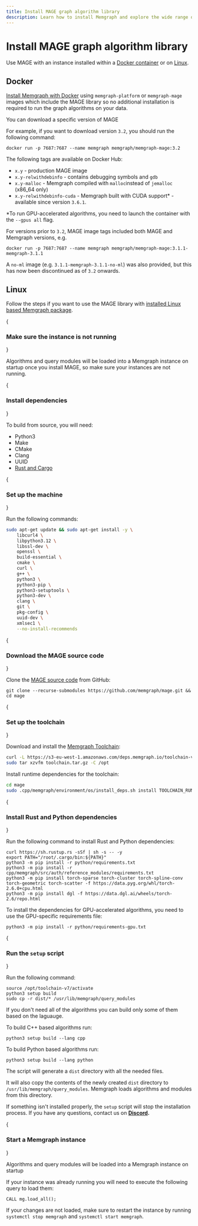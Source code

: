 ```yaml
---
title: Install MAGE graph algorithm library
description: Learn how to install Memgraph and explore the wide range of algorithms available through MAGE, enabling you to unlock valuable insights from your graph data.
---
```



# Install MAGE graph algorithm library

Use MAGE with an instance installed within a [Docker container](#docker) or on
[Linux](#linux). 

## Docker

[Install Memgraph with Docker](/getting-started/install-memgraph/docker) using
`memgraph-platform` or `memgraph-mage` images which include the MAGE library so
no additional installation is required to run the graph algorithms on your
data. 

<Callout type="info">

You can download a specific version of MAGE

For example, if you want to download version `3.2`, you should run the following
command:

```shell
docker run -p 7687:7687 --name memgraph memgraph/memgraph-mage:3.2
```

The following tags are available on Docker Hub:
- `x.y` - production MAGE image
- `x.y-relwithdebinfo` - contains debugging symbols and `gdb`
- `x.y-malloc` - Memgraph compiled with `malloc`instead of `jemalloc` (x86_64 only)
- `x.y-relwithdebinfo-cuda` - Memgraph built with CUDA support* - available since version `3.6.1`.

*To run GPU-accelerated algorithms, you need to launch the container with the `--gpus all` flag.

For versions prior to `3.2`, MAGE image tags included both MAGE and Memgraph versions, e.g.

```shell
docker run -p 7687:7687 --name memgraph memgraph/memgraph-mage:3.1.1-memgraph-3.1.1
```

A `no-ml` image (e.g. `3.1.1-memgraph-3.1.1-no-ml`) was also provided, but this has now been 
discontinued as of `3.2` onwards.


</Callout>

## Linux

Follow the steps if you want to use the MAGE library with [installed Linux based
Memgraph package](/getting-started/install-memgraph). 

<Steps>

{<h3 className="custom-header">Make sure the instance is not running</h3>}

Algorithms and query modules will be loaded into a Memgraph instance on startup
once you install MAGE, so make sure your instances are not running. 

{<h3 className="custom-header">Install dependencies</h3>}

To build from source, you will need:
- Python3
- Make
- CMake
- Clang
- UUID 
- [Rust and Cargo](https://doc.rust-lang.org/cargo/getting-started/installation.html)

{<h3 className="custom-header">Set up the machine</h3>}

Run the following commands: 

```bash
sudo apt-get update && sudo apt-get install -y \
    libcurl4 \
    libpython3.12 \
    libssl-dev \
    openssl \
    build-essential \
    cmake \
    curl \
    g++ \
    python3 \
    python3-pip \
    python3-setuptools \
    python3-dev \
    clang \
    git \
    pkg-config \
    uuid-dev \
    xmlsec1 \
    --no-install-recommends 
```

{<h3 className="custom-header">Download the MAGE source code</h3>}

Clone the [MAGE source code](https://github.com/memgraph/mage) from GitHub:

```
git clone --recurse-submodules https://github.com/memgraph/mage.git && cd mage
```

{<h3 className="custom-header">Set up the toolchain</h3>}

Download and install the [Memgraph Toolchain](https://memgraph.com/docs/getting-started/build-memgraph-from-source#toolchain-installation-procedure):
```bash
curl -L https://s3-eu-west-1.amazonaws.com/deps.memgraph.io/toolchain-v7/toolchain-v7-binaries-ubuntu-24.04-amd64.tar.gz -o toolchain.tar.gz
sudo tar xzvfm toolchain.tar.gz -C /opt
```

Install runtime dependencies for the toolchain:
```bash
cd mage
sudo .cpp/memgraph/environment/os/install_deps.sh install TOOLCHAIN_RUN_DEPS
```

{<h3 className="custom-header">Install Rust and Python dependencies</h3>}

Run the following command to install Rust and Python dependencies:

```shell
curl https://sh.rustup.rs -sSf | sh -s -- -y 
export PATH="/root/.cargo/bin:${PATH}" 
python3 -m pip install -r python/requirements.txt 
python3 -m pip install -r cpp/memgraph/src/auth/reference_modules/requirements.txt
python3 -m pip install torch-sparse torch-cluster torch-spline-conv torch-geometric torch-scatter -f https://data.pyg.org/whl/torch-2.6.0+cpu.html
python3 -m pip install dgl -f https://data.dgl.ai/wheels/torch-2.6/repo.html
```

<Callout type="info">

To install the dependencies for GPU-accelerated algorithms, you need to use the GPU-specific requirements file:

```shell
python3 -m pip install -r python/requirements-gpu.txt
```
</Callout>

{<h3 className="custom-header">Run the `setup` script</h3>}

Run the following command: 

```shell
source /opt/toolchain-v7/activate
python3 setup build
sudo cp -r dist/* /usr/lib/memgraph/query_modules
```

<Callout type="info">

If you don't need all of the algorithms you can build only some of them based on the laguauge.

To build C++ based algorithms run:

```shell
python3 setup build --lang cpp
```

To build Python based algorithms run:

```shell
python3 setup build --lang python
```

</Callout>

The script will generate a `dist` directory with all the needed files.

It will also copy the contents of the newly created `dist` directory to
`/usr/lib/memgraph/query_modules`. Memgraph loads algorithms and modules from
this directory. 

If something isn't installed properly, the `setup` script will stop the
installation process. If you have any questions, contact us on
**[Discord](https://discord.gg/memgraph).**

{<h3 className="custom-header">Start a Memgraph instance</h3>}

Algorithms and query modules will be loaded into a Memgraph instance on startup

If your instance was already running you will need to execute the following
query to load them:

```
CALL mg.load_all();
```

If your changes are not loaded, make sure to restart the instance by running
`systemctl stop memgraph` and `systemctl start memgraph`.

</Steps>
